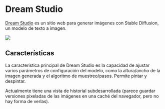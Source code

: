 
# Dream Studio

[Dream Studio](https://beta.dreamstudio.ai/dream) es un sitio web para generar imágenes con Stable Diffusion, un modelo de texto a imagen.

<div style={{ textAlign: "center" }}>
  <Image
    src="/docs/assets/tooling/dreamstudio.webp"
    width={1433}
    height={767}
    style={{ width: "750px", margin: "auto" }}
  />
</div>

## Características

La característica principal de Dream Studio es la capacidad de ajustar varios parámetros de configuración del modelo, como la altura/ancho de la imagen generada y el algoritmo de muestreo/pasos. Permite pintar y despintar.

Actualmente tiene una vista de historial subdesarrollada (parece guardar versiones pixeladas de las imágenes en una caché del navegador, pero no hay forma de verlas).
